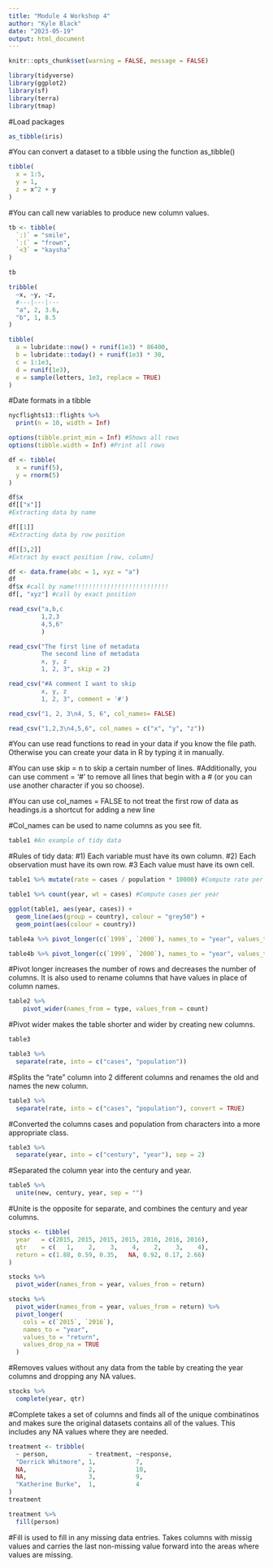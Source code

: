 ```yaml
---
title: "Module 4 Workshop 4"
author: "Kyle Black"
date: "2023-05-19"
output: html_document
---
```

```r
knitr::opts_chunk$set(warning = FALSE, message = FALSE) 
```

```r
library(tidyverse)
library(ggplot2)
library(sf)
library(terra)
library(tmap)
```

#Load packages

```r
as_tibble(iris)
```

#You can convert a dataset to a tibble using the function as_tibble()

```r
tibble(
  x = 1:5,
  y = 1,
  z = x^2 + y
)
```

#You can call new variables to produce new column values.

```r
tb <- tibble(
  `:)` = "smile",
  `:(` = "frown",
  `<3` = "kaysha"
)

tb
```


```r
tribble(
  ~x, ~y, ~z,
  #---|---|---
  "a", 2, 3.6,
  "b", 1, 8.5
)
```


```r
tibble(
  a = lubridate::now() + runif(1e3) * 86400,
  b = lubridate::today() + runif(1e3) * 30,
  c = 1:1e3,
  d = runif(1e3),
  e = sample(letters, 1e3, replace = TRUE)
)
```

#Date formats in a tibble

```r
nycflights13::flights %>% 
  print(n = 10, width = Inf)
```


```r
options(tibble.print_min = Inf) #Shows all rows
options(tibble.width = Inf) #Print all rows
```


```r
df <- tibble(
  x = runif(5),
  y = rnorm(5)
)

df$x
df[["x"]]
#Extracting data by name

df[[1]]
#Extracting data by row position

df[[3,2]]
#Extract by exact position [row, column]
```


```r
df <- data.frame(abc = 1, xyz = "a")
df
df$x #call by name!!!!!!!!!!!!!!!!!!!!!!!!!!
df[, "xyz"] #call by exact position
```


```r
read_csv("a,b,c
         1,2,3
         4,5,6"
         )

read_csv("The first line of metadata
         The second line of metadata
         x, y, z
         1, 2, 3", skip = 2)

read_csv("#A comment I want to skip
         x, y, z
         1, 2, 3", comment = '#')

read_csv("1, 2, 3\n4, 5, 6", col_names= FALSE)

read_csv("1,2,3\n4,5,6", col_names = c("x", "y", "z"))
```

#You can use read functions to read in your data if you know the file path. Otherwise you can create your data in R by typing it in manually. 

#You can use skip = n to skip a certain number of lines. #Additionally, you can use comment = '#' to remove all lines that begin with a # (or you can use another character if you so choose).

#You can use col_names = FALSE to not treat the first row of data as headings.\n is a shortcut for adding a new line

#Col_names can be used to name columns as you see fit.

```r
table1 #An example of tidy data
```
#Rules of tidy data:
#1) Each variable must have its own column.
#2) Each observation must have its own row.
#3 Each value must have its own cell.

```r
table1 %>% mutate(rate = cases / population * 10000) #Compute rate per 10,000 people

table1 %>% count(year, wt = cases) #Compute cases per year

ggplot(table1, aes(year, cases)) +
  geom_line(aes(group = country), colour = "grey50") +
  geom_point(aes(colour = country))
```


```r
table4a %>% pivot_longer(c(`1999`, `2000`), names_to = "year", values_to = "cases")

table4b %>% pivot_longer(c(`1999`, `2000`), names_to = "year", values_to = "population")
```

#Pivot longer increases the number of rows and decreases the number of columns. It is also used to rename columns that have values in place of column names.

```r
table2 %>%
    pivot_wider(names_from = type, values_from = count)
```

#Pivot wider makes the table shorter and wider by creating new columns.

```r
table3

table3 %>% 
  separate(rate, into = c("cases", "population"))
```

#Splits the "rate" column into 2 different columns and renames the old and names the new column.

```r
table3 %>% 
  separate(rate, into = c("cases", "population"), convert = TRUE)
```

#Converted the columns cases and population from characters into a more appropriate class.

```r
table3 %>% 
  separate(year, into = c("century", "year"), sep = 2)
```

#Separated the column year into the century and year.


```r
table5 %>% 
  unite(new, century, year, sep = "")
```

#Unite is the opposite for separate, and combines the century and year columns.

```r
stocks <- tibble(
  year   = c(2015, 2015, 2015, 2015, 2016, 2016, 2016),
  qtr    = c(   1,    2,    3,    4,    2,    3,    4),
  return = c(1.88, 0.59, 0.35,   NA, 0.92, 0.17, 2.66)
)

stocks %>% 
  pivot_wider(names_from = year, values_from = return)

stocks %>% 
  pivot_wider(names_from = year, values_from = return) %>% 
  pivot_longer(
    cols = c(`2015`, `2016`), 
    names_to = "year", 
    values_to = "return", 
    values_drop_na = TRUE
  )
```

#Removes values without any data from the table by creating the year columns and dropping any NA values.

```r
stocks %>% 
  complete(year, qtr)
```

#Complete takes a set of columns and finds all of the unique combinatinos and makes sure the original datasets contains all of the values. This includes any NA values where they are needed.

```r
treatment <- tribble(
  ~ person,           ~ treatment, ~response,
  "Derrick Whitmore", 1,           7,
  NA,                 2,           10,
  NA,                 3,           9,
  "Katherine Burke",  1,           4
)
treatment

treatment %>% 
  fill(person)
```

#Fill is used to fill in any missing data entries. Takes columns with missig values and carries the last non-missing value forward into the areas where values are missing.